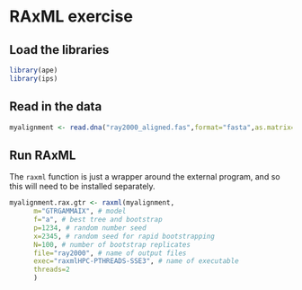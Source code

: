 # RAxML exercise

## Load the libraries

```r
library(ape)
library(ips)
```

## Read in the data

```r
myalignment <- read.dna("ray2000_aligned.fas",format="fasta",as.matrix=TRUE)
```

## Run RAxML

The ```raxml``` function is just a wrapper around the external program, and so this will need to be installed separately.

```r
myalignment.rax.gtr <- raxml(myalignment,
      m="GTRGAMMAIX", # model
      f="a", # best tree and bootstrap
      p=1234, # random number seed
      x=2345, # random seed for rapid bootstrapping
      N=100, # number of bootstrap replicates
      file="ray2000", # name of output files
      exec="raxmlHPC-PTHREADS-SSE3", # name of executable
      threads=2
      )
```

